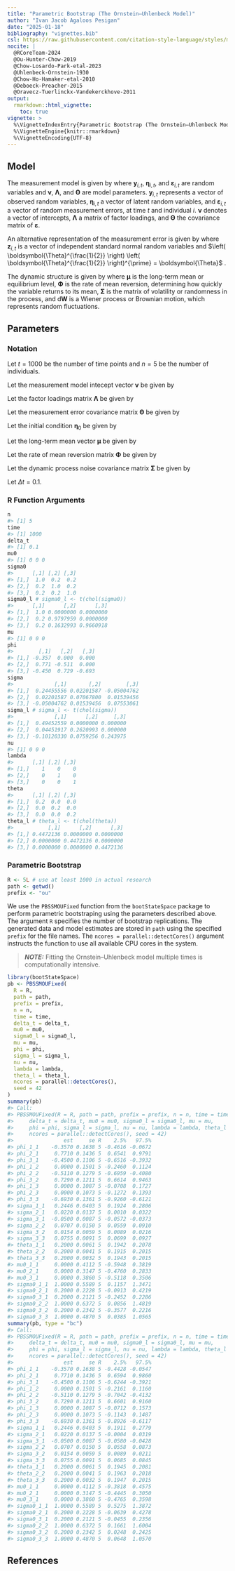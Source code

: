 ```yaml
---
title: "Parametric Bootstrap (The Ornstein–Uhlenbeck Model)"
author: "Ivan Jacob Agaloos Pesigan"
date: "2025-01-18"
bibliography: "vignettes.bib"
csl: https://raw.githubusercontent.com/citation-style-language/styles/master/apa.csl
nocite: |
  @RCoreTeam-2024
  @Ou-Hunter-Chow-2019
  @Chow-Losardo-Park-etal-2023
  @Uhlenbeck-Ornstein-1930
  @Chow-Ho-Hamaker-etal-2010
  @Deboeck-Preacher-2015
  @Oravecz-Tuerlinckx-Vandekerckhove-2011
output:
  rmarkdown::html_vignette:
    toc: true
vignette: >
  %\VignetteIndexEntry{Parametric Bootstrap (The Ornstein–Uhlenbeck Model)}
  %\VignetteEngine{knitr::rmarkdown}
  %\VignetteEncoding{UTF-8}
---
```






## Model

The measurement model is given by
\begin{equation}
  \mathbf{y}_{i, t}
  =
  \boldsymbol{\nu}
  +
  \boldsymbol{\Lambda}
  \boldsymbol{\eta}_{i, t}
  +
  \boldsymbol{\varepsilon}_{i, t},
  \quad
  \mathrm{with}
  \quad
  \boldsymbol{\varepsilon}_{i, t}
  \sim
  \mathcal{N}
  \left(
  \mathbf{0},
  \boldsymbol{\Theta}
  \right)
\end{equation}
where
$\mathbf{y}_{i, t}$,
$\boldsymbol{\eta}_{i, t}$,
and
$\boldsymbol{\varepsilon}_{i, t}$
are random variables
and
$\boldsymbol{\nu}$,
$\boldsymbol{\Lambda}$,
and
$\boldsymbol{\Theta}$
are model parameters.
$\mathbf{y}_{i, t}$
represents a vector of observed random variables,
$\boldsymbol{\eta}_{i, t}$
a vector of latent random variables,
and
$\boldsymbol{\varepsilon}_{i, t}$
a vector of random measurement errors,
at time $t$ and individual $i$.
$\boldsymbol{\nu}$
denotes a vector of intercepts,
$\boldsymbol{\Lambda}$
a matrix of factor loadings,
and
$\boldsymbol{\Theta}$
the covariance matrix of
$\boldsymbol{\varepsilon}$.

An alternative representation of the measurement error
is given by
\begin{equation}
  \boldsymbol{\varepsilon}_{i, t}
  =
  \boldsymbol{\Theta}^{\frac{1}{2}}
  \mathbf{z}_{i, t},
  \quad
  \mathrm{with}
  \quad
  \mathbf{z}_{i, t}
  \sim
  \mathcal{N}
  \left(
  \mathbf{0},
  \mathbf{I}
  \right)
\end{equation}
where
$\mathbf{z}_{i, t}$ is a vector of
independent standard normal random variables and
$\left( \boldsymbol{\Theta}^{\frac{1}{2}} \right) \left( \boldsymbol{\Theta}^{\frac{1}{2}} \right)^{\prime} = \boldsymbol{\Theta}$ .

The dynamic structure is given by
\begin{equation}
  \mathrm{d} \boldsymbol{\eta}_{i, t}
  =
  \boldsymbol{\Phi}
  \left(
  \boldsymbol{\eta}_{i, t}
  -
  \boldsymbol{\mu}
  \right)
  \mathrm{d}t
  +
  \boldsymbol{\Sigma}^{\frac{1}{2}}
  \mathrm{d}
  \mathbf{W}_{i, t}
\end{equation}
where
$\boldsymbol{\mu}$
is the long-term mean or equilibrium level,
$\boldsymbol{\Phi}$
is the rate of mean reversion,
determining how quickly the variable returns to its mean,
$\boldsymbol{\Sigma}$
is the matrix of volatility
or randomness in the process, and
$\mathrm{d}\boldsymbol{W}$
is a Wiener process or Brownian motion,
which represents random fluctuations.

## Parameters

### Notation

Let $t = 1000$ be the number of time points and $n = 5$ be the number of individuals.

Let the measurement model intecept vector $\boldsymbol{\nu}$ be given by

\begin{equation}
\boldsymbol{\nu}
=
\left(
\begin{array}{c}
  0 \\
  0 \\
  0 \\
\end{array}
\right) .
\end{equation}

Let the factor loadings matrix $\boldsymbol{\Lambda}$ be given by

\begin{equation}
\boldsymbol{\Lambda}
=
\left(
\begin{array}{ccc}
  1 & 0 & 0 \\
  0 & 1 & 0 \\
  0 & 0 & 1 \\
\end{array}
\right) .
\end{equation}

Let the measurement error covariance matrix $\boldsymbol{\Theta}$ be given by

\begin{equation}
\boldsymbol{\Theta}
=
\left(
\begin{array}{ccc}
  0.2 & 0 & 0 \\
  0 & 0.2 & 0 \\
  0 & 0 & 0.2 \\
\end{array}
\right) .
\end{equation}

Let the initial condition
$\boldsymbol{\eta}_{0}$
be given by

\begin{equation}
\boldsymbol{\eta}_{0} \sim \mathcal{N} \left( \boldsymbol{\mu}_{\boldsymbol{\eta} \mid 0}, \boldsymbol{\Sigma}_{\boldsymbol{\eta} \mid 0} \right)
\end{equation}

\begin{equation}
\boldsymbol{\mu}_{\boldsymbol{\eta} \mid 0}
=
\left(
\begin{array}{c}
  0 \\
  0 \\
  0 \\
\end{array}
\right)
\end{equation}

\begin{equation}
\boldsymbol{\Sigma}_{\boldsymbol{\eta} \mid 0}
=
\left(
\begin{array}{ccc}
  1 & 0.2 & 0.2 \\
  0.2 & 1 & 0.2 \\
  0.2 & 0.2 & 1 \\
\end{array}
\right) .
\end{equation}

Let the long-term mean vector $\boldsymbol{\mu}$ be given by

\begin{equation}
\boldsymbol{\mu}
=
\left(
\begin{array}{c}
  0 \\
  0 \\
  0 \\
\end{array}
\right) .
\end{equation}

Let the rate of mean reversion matrix $\boldsymbol{\Phi}$ be given by

\begin{equation}
\boldsymbol{\Phi}
=
\left(
\begin{array}{ccc}
  -0.357 & 0 & 0 \\
  0.771 & -0.511 & 0 \\
  -0.45 & 0.729 & -0.693 \\
\end{array}
\right) .
\end{equation}

Let the dynamic process noise covariance matrix $\boldsymbol{\Sigma}$ be given by

\begin{equation}
\boldsymbol{\Sigma}
=
\left(
\begin{array}{ccc}
  0.2445556 & 0.0220159 & -0.0500476 \\
  0.0220159 & 0.070678 & 0.0153946 \\
  -0.0500476 & 0.0153946 & 0.0755306 \\
\end{array}
\right) .
\end{equation}

Let $\Delta t = 0.1$.

### R Function Arguments


``` r
n
#> [1] 5
time
#> [1] 1000
delta_t
#> [1] 0.1
mu0
#> [1] 0 0 0
sigma0
#>      [,1] [,2] [,3]
#> [1,]  1.0  0.2  0.2
#> [2,]  0.2  1.0  0.2
#> [3,]  0.2  0.2  1.0
sigma0_l # sigma0_l <- t(chol(sigma0))
#>      [,1]      [,2]      [,3]
#> [1,]  1.0 0.0000000 0.0000000
#> [2,]  0.2 0.9797959 0.0000000
#> [3,]  0.2 0.1632993 0.9660918
mu
#> [1] 0 0 0
phi
#>        [,1]   [,2]   [,3]
#> [1,] -0.357  0.000  0.000
#> [2,]  0.771 -0.511  0.000
#> [3,] -0.450  0.729 -0.693
sigma
#>             [,1]       [,2]        [,3]
#> [1,]  0.24455556 0.02201587 -0.05004762
#> [2,]  0.02201587 0.07067800  0.01539456
#> [3,] -0.05004762 0.01539456  0.07553061
sigma_l # sigma_l <- t(chol(sigma))
#>             [,1]      [,2]     [,3]
#> [1,]  0.49452559 0.0000000 0.000000
#> [2,]  0.04451917 0.2620993 0.000000
#> [3,] -0.10120330 0.0759256 0.243975
nu
#> [1] 0 0 0
lambda
#>      [,1] [,2] [,3]
#> [1,]    1    0    0
#> [2,]    0    1    0
#> [3,]    0    0    1
theta
#>      [,1] [,2] [,3]
#> [1,]  0.2  0.0  0.0
#> [2,]  0.0  0.2  0.0
#> [3,]  0.0  0.0  0.2
theta_l # theta_l <- t(chol(theta))
#>           [,1]      [,2]      [,3]
#> [1,] 0.4472136 0.0000000 0.0000000
#> [2,] 0.0000000 0.4472136 0.0000000
#> [3,] 0.0000000 0.0000000 0.4472136
```

### Parametric Bootstrap


``` r
R <- 5L # use at least 1000 in actual research
path <- getwd()
prefix <- "ou"
```

We use the `PBSSMOUFixed` function from the `bootStateSpace` package to perform parametric bootstraping using the parameters described above.
The argument `R` specifies the number of bootstrap replications.
The generated data and model estimates are stored in `path` using the specified `prefix` for the file names.
The `ncores = parallel::detectCores()` argument instructs the function to use all available CPU cores in the system.

> **_NOTE:_**  Fitting the Ornstein–Uhlenbeck model multiple times is computationally intensive. 


``` r
library(bootStateSpace)
pb <- PBSSMOUFixed(
  R = R,
  path = path,
  prefix = prefix,
  n = n,
  time = time,
  delta_t = delta_t,
  mu0 = mu0,
  sigma0_l = sigma0_l,
  mu = mu,
  phi = phi,
  sigma_l = sigma_l,
  nu = nu,
  lambda = lambda,
  theta_l = theta_l,
  ncores = parallel::detectCores(),
  seed = 42
)
summary(pb)
#> Call:
#> PBSSMOUFixed(R = R, path = path, prefix = prefix, n = n, time = time, 
#>     delta_t = delta_t, mu0 = mu0, sigma0_l = sigma0_l, mu = mu, 
#>     phi = phi, sigma_l = sigma_l, nu = nu, lambda = lambda, theta_l = theta_l, 
#>     ncores = parallel::detectCores(), seed = 42)
#>                est     se R    2.5%   97.5%
#> phi_1_1    -0.3570 0.1638 5 -0.4616 -0.0672
#> phi_2_1     0.7710 0.1436 5  0.6541  0.9791
#> phi_3_1    -0.4500 0.1106 5 -0.6516 -0.3932
#> phi_1_2     0.0000 0.1501 5 -0.2460  0.1124
#> phi_2_2    -0.5110 0.1279 5 -0.6959 -0.4080
#> phi_3_2     0.7290 0.1211 5  0.6614  0.9463
#> phi_1_3     0.0000 0.1087 5 -0.0708  0.1727
#> phi_2_3     0.0000 0.1073 5 -0.1272  0.1393
#> phi_3_3    -0.6930 0.1361 5 -0.9260 -0.6121
#> sigma_1_1   0.2446 0.0403 5  0.1924  0.2806
#> sigma_2_1   0.0220 0.0137 5  0.0010  0.0322
#> sigma_3_1  -0.0500 0.0087 5 -0.0572 -0.0373
#> sigma_2_2   0.0707 0.0150 5  0.0559  0.0910
#> sigma_3_2   0.0154 0.0059 5  0.0089  0.0216
#> sigma_3_3   0.0755 0.0091 5  0.0699  0.0927
#> theta_1_1   0.2000 0.0061 5  0.1942  0.2078
#> theta_2_2   0.2000 0.0041 5  0.1915  0.2015
#> theta_3_3   0.2000 0.0032 5  0.1943  0.2015
#> mu0_1_1     0.0000 0.4112 5 -0.5948  0.3819
#> mu0_2_1     0.0000 0.3147 5 -0.4760  0.2833
#> mu0_3_1     0.0000 0.3860 5 -0.5118  0.3506
#> sigma0_1_1  1.0000 0.5589 5  0.1157  1.3471
#> sigma0_2_1  0.2000 0.2228 5 -0.0913  0.4219
#> sigma0_3_1  0.2000 0.2121 5 -0.2452  0.2286
#> sigma0_2_2  1.0000 0.6372 5  0.0856  1.4819
#> sigma0_3_2  0.2000 0.2342 5 -0.3577  0.2216
#> sigma0_3_3  1.0000 0.4870 5  0.0385  1.0565
summary(pb, type = "bc")
#> Call:
#> PBSSMOUFixed(R = R, path = path, prefix = prefix, n = n, time = time, 
#>     delta_t = delta_t, mu0 = mu0, sigma0_l = sigma0_l, mu = mu, 
#>     phi = phi, sigma_l = sigma_l, nu = nu, lambda = lambda, theta_l = theta_l, 
#>     ncores = parallel::detectCores(), seed = 42)
#>                est     se R    2.5%   97.5%
#> phi_1_1    -0.3570 0.1638 5 -0.4428 -0.0547
#> phi_2_1     0.7710 0.1436 5  0.6594  0.9860
#> phi_3_1    -0.4500 0.1106 5 -0.6244 -0.3921
#> phi_1_2     0.0000 0.1501 5 -0.2161  0.1160
#> phi_2_2    -0.5110 0.1279 5 -0.7042 -0.4132
#> phi_3_2     0.7290 0.1211 5  0.6601  0.9160
#> phi_1_3     0.0000 0.1087 5 -0.0712  0.1573
#> phi_2_3     0.0000 0.1073 5 -0.1143  0.1487
#> phi_3_3    -0.6930 0.1361 5 -0.8926 -0.6117
#> sigma_1_1   0.2446 0.0403 5  0.1911  0.2779
#> sigma_2_1   0.0220 0.0137 5 -0.0004  0.0319
#> sigma_3_1  -0.0500 0.0087 5 -0.0580 -0.0428
#> sigma_2_2   0.0707 0.0150 5  0.0558  0.0873
#> sigma_3_2   0.0154 0.0059 5  0.0089  0.0211
#> sigma_3_3   0.0755 0.0091 5  0.0685  0.0845
#> theta_1_1   0.2000 0.0061 5  0.1945  0.2081
#> theta_2_2   0.2000 0.0041 5  0.1963  0.2018
#> theta_3_3   0.2000 0.0032 5  0.1947  0.2015
#> mu0_1_1     0.0000 0.4112 5 -0.3818  0.4575
#> mu0_2_1     0.0000 0.3147 5 -0.4445  0.3050
#> mu0_3_1     0.0000 0.3860 5 -0.4765  0.3598
#> sigma0_1_1  1.0000 0.5589 5  0.5275  1.3872
#> sigma0_2_1  0.2000 0.2228 5 -0.0639  0.4278
#> sigma0_3_1  0.2000 0.2121 5 -0.0455  0.2356
#> sigma0_2_2  1.0000 0.6372 5  0.1661  1.6004
#> sigma0_3_2  0.2000 0.2342 5  0.0248  0.2425
#> sigma0_3_3  1.0000 0.4870 5  0.0648  1.0570
```

## References


